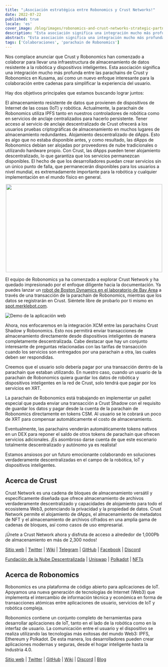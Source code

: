 ```yaml
---
title: "¡Asociación estratégica entre Robonomics y Crust Networks!"
date: 2022-07-22
published: true
locale: 'es'
cover_image: /blog/images/robonomics-and-crust-networks-strategic-partnership/cover.png
description: "Esta asociación significa una integración mucho más profunda entre las parachains de Crust y Robonomics en Kusama, así como un nuevo enfoque interesante para la colaboración entre cadenas para simplificar la experiencia del usuario."
abstract: "Esta asociación significa una integración mucho más profunda entre las parachains de Crust y Robonomics en Kusama, así como un nuevo enfoque interesante para la colaboración entre cadenas para simplificar la experiencia del usuario."
tags: ['Colaboraciones', 'parachain de Robonomics']
---
```



Nos complace anunciar que Crust y Robonomics han comenzado a colaborar para llevar una infraestructura de almacenamiento de datos resistente a la robótica y dispositivos inteligentes. Esta asociación significa una integración mucho más profunda entre las parachains de Crust y Robonomics en Kusama, así como un nuevo enfoque interesante para la colaboración entre cadenas para simplificar la experiencia del usuario.

Hay dos objetivos principales que estamos buscando lograr juntos:

<RoboList>
    <RoboListItem>
        El almacenamiento resistente de datos que provienen de dispositivos de Internet de las cosas (IoT) y robótica. Actualmente, la parachain de Robonomics utiliza IPFS tanto en nuestros controladores de robótica como en servicios de anclaje centralizados para hacerlo persistente. Tener acceso al servicio de anclaje descentralizado de Crust ofrecerá a los usuarios pruebas criptográficas de almacenamiento en muchos lugares de almacenamiento redundantes.
    </RoboListItem>
    <RoboListItem>
        Alojamiento descentralizado de dApps. Esto es algo que no estaba disponible antes, y como resultado, las dApps de Robonomics debían ser alojadas por proveedores de nube tradicionales o utilizando hardware propio. Con Crust, las dApps pueden tener alojamiento descentralizado, lo que garantiza que los servicios permanezcan disponibles. El hecho de que los desarrolladores puedan crear servicios sin un único punto de falla, que permanecerán disponibles para los usuarios a nivel mundial, es extremadamente importante para la robótica y cualquier implementación en el mundo físico en general.
    </RoboListItem>
</RoboList>

<p align="center">
  <img width="500" height="282" src="/blog/images/robonomics-and-crust-networks-strategic-partnership/spot.gif" />
</p>

El equipo de Robonomics ya ha comenzado a explorar Crust Network y ha quedado impresionado por el enfoque diligente hacia la documentación. Ya puedes lanzar un [robot de Boston Dynamics en el laboratorio de Bay Area](https://spot.merklebot.com) a través de una transacción de la parachain de Robonomics, mientras que los datos se registrarán en Crust. Siéntete libre de probarlo por ti mismo en [spot.merklebot.com](https://spot.merklebot.com).

![Demo de la aplicación web](/blog/images/robonomics-and-crust-networks-strategic-partnership/demo.png)

Ahora, nos enfocaremos en la integración XCM entre las parachains Crust Shadow y Robonomics. Esto nos permitirá enviar transacciones de almacenamiento directamente desde dispositivos inteligentes de manera completamente descentralizada. Cabe destacar que hay un conjunto interesante de preguntas relacionadas con las tarifas de transacción cuando los servicios son entregados por una parachain a otra, las cuales deben ser respondidas.

Creemos que el usuario solo debería pagar por una transacción dentro de la parachain que estaban utilizando. En nuestro caso, cuando un usuario de la parachain de Robonomics quiera guardar los datos de robótica y dispositivos inteligentes en la red de Crust, solo tendrá que pagar por los servicios en XRT.

La parachain de Robonomics está trabajando en implementar un pallet especial que pueda enviar una transacción a Crust Shadow con el requisito de guardar los datos y pagar desde la cuenta de la parachain de Robonomics directamente en tokens CSM. Al usuario se le cobrará un poco de XRT para compensar automáticamente el costo de almacenamiento.

Eventualmente, las parachains venderán automáticamente tokens nativos en un DEX para reponer el saldo de otros tokens de parachain que ofrecen servicios adicionales. ¡Es asombroso darse cuenta de que este escenario totalmente descentralizado y autónomo ya es realista!

Estamos ansiosos por un futuro emocionante colaborando en soluciones verdaderamente descentralizadas en el campo de la robótica, IoT y dispositivos inteligentes.

## Acerca de Crust

Crust Network es una cadena de bloques de almacenamiento versátil y específicamente diseñada que ofrece almacenamiento de archivos verdaderamente descentralizado y capacidades de alojamiento para todo el ecosistema Web3, potenciando la privacidad y la propiedad de datos. Crust Network permite el alojamiento de dApps, el almacenamiento de metadatos de NFT y el almacenamiento de archivos cifrados en una amplia gama de cadenas de bloques, así como casos de uso empresarial.

¡Únete a Crust Network ahora y disfruta de acceso a alrededor de 1,000Pb de almacenamiento en más de 2,300 nodos!

[Sitio web](https://crust.network/) | [Twitter](https://twitter.com/CommunityCrust) | [Wiki](https://wiki.crust.network/) | [Telegram](https://t.me/CrustNetwork) | [GitHub](https://github.com/crustio) | [Facebook](https://www.facebook.com/CrustNetwork/) | [Discord](https://discord.gg/wjDDpb5)

[Fundación de la Nube Descentralizada](https://decloudf.com/) | [Uniswap](https://medium.com/crustnetwork/decentralized-uniswap-interface-hosting-on-ipfs-18a78d1209ac) | [Polkadot](https://dotapps.io/) | [NFTs](https://medium.com/@bluna.io/bluna-future-of-metaverse-b7fc96fcff6a)

## Acerca de Robonomics

Robonomics es una plataforma de código abierto para aplicaciones de IoT. Apoyamos una nueva generación de tecnologías de Internet (Web3) que implementa el intercambio de información técnica y económica en forma de transacciones atómicas entre aplicaciones de usuario, servicios de IoT y robótica compleja.

Robonomics contiene un conjunto completo de herramientas para desarrollar aplicaciones de IoT, tanto en el lado de la robótica como en la interfaz de usuario. La comunicación entre el usuario y el dispositivo se realiza utilizando las tecnologías más exitosas del mundo Web3: IPFS, Ethereum y Polkadot. De esta manera, los desarrolladores pueden crear aplicaciones modernas y seguras, desde el hogar inteligente hasta la Industria 4.0.

[Sitio web](https://robonomics.network) | [Twitter](https://twitter.com/AIRA_Robonomics) | [GitHub](https://github.com/airalab/) | [Wiki](https://wiki.robonomics.network/en/) | [Discord](https://discord.gg/PuBEDkTzSx) | [Blog](https://robonomics.network/blog/)